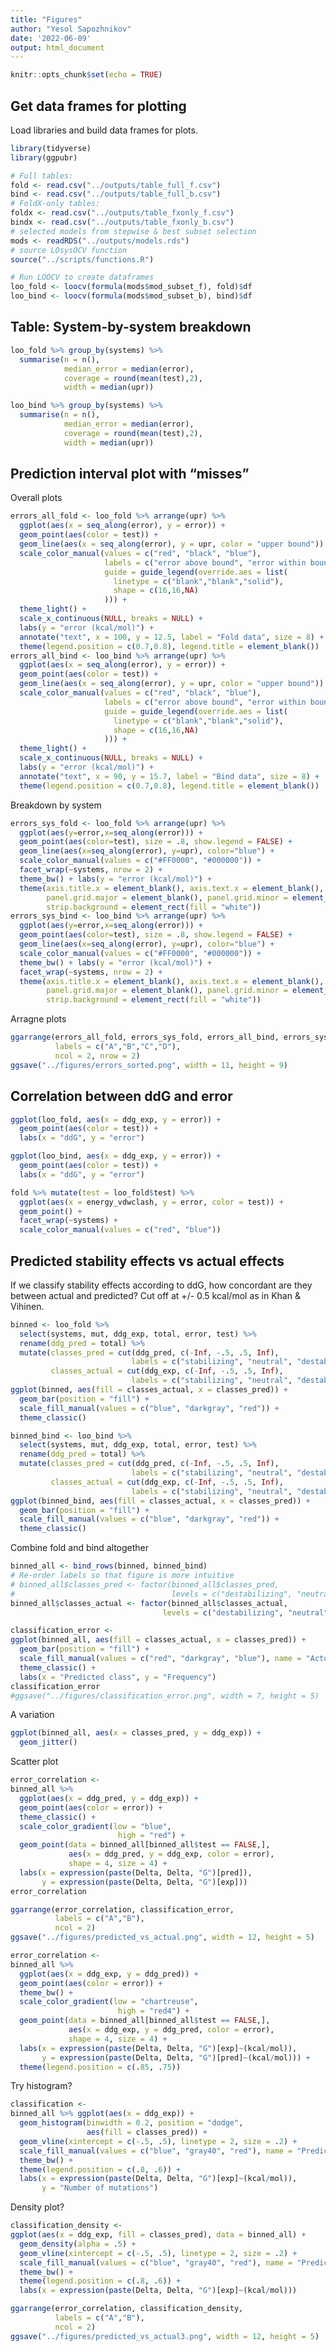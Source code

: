 ```yaml
---
title: "Figures"
author: "Yesol Sapozhnikov"
date: '2022-06-09'
output: html_document
---
```


```r
knitr::opts_chunk$set(echo = TRUE)
```

## Get data frames for plotting

Load libraries and build data frames for plots.
```r
library(tidyverse)
library(ggpubr)

# Full tables:
fold <- read.csv("../outputs/table_full_f.csv")
bind <- read.csv("../outputs/table_full_b.csv")
# FoldX-only tables:
foldx <- read.csv("../outputs/table_fxonly_f.csv")
bindx <- read.csv("../outputs/table_fxonly_b.csv")
# selected models from stepwise & best subset selection
mods <- readRDS("../outputs/models.rds")
# source LOsysOCV function
source("../scripts/functions.R")

# Run LOOCV to create dataframes
loo_fold <- loocv(formula(mods$mod_subset_f), fold)$df
loo_bind <- loocv(formula(mods$mod_subset_b), bind)$df
```

## Table: System-by-system breakdown

```r
loo_fold %>% group_by(systems) %>%
  summarise(n = n(),
            median_error = median(error),
            coverage = round(mean(test),2),
            width = median(upr))
```

```r
loo_bind %>% group_by(systems) %>%
  summarise(n = n(),
            median_error = median(error),
            coverage = round(mean(test),2),
            width = median(upr))
```


## Prediction interval plot with "misses"

Overall plots
```r
errors_all_fold <- loo_fold %>% arrange(upr) %>%
  ggplot(aes(x = seq_along(error), y = error)) +
  geom_point(aes(color = test)) +
  geom_line(aes(x = seq_along(error), y = upr, color = "upper bound")) +
  scale_color_manual(values = c("red", "black", "blue"),
                     labels = c("error above bound", "error within bound","predicted upper bound"),
                     guide = guide_legend(override.aes = list(
                       linetype = c("blank","blank","solid"),
                       shape = c(16,16,NA)
                     ))) +  
  theme_light() +
  scale_x_continuous(NULL, breaks = NULL) +
  labs(y = "error (kcal/mol)") +
  annotate("text", x = 100, y = 12.5, label = "Fold data", size = 8) +
  theme(legend.position = c(0.7,0.8), legend.title = element_blank())
errors_all_bind <- loo_bind %>% arrange(upr) %>%
  ggplot(aes(x = seq_along(error), y = error)) +
  geom_point(aes(color = test)) +
  geom_line(aes(x = seq_along(error), y = upr, color = "upper bound")) +
  scale_color_manual(values = c("red", "black", "blue"),
                     labels = c("error above bound", "error within bound","predicted upper bound"),
                     guide = guide_legend(override.aes = list(
                       linetype = c("blank","blank","solid"),
                       shape = c(16,16,NA)
                     ))) +  
  theme_light() +
  scale_x_continuous(NULL, breaks = NULL) +
  labs(y = "error (kcal/mol)") +
  annotate("text", x = 90, y = 15.7, label = "Bind data", size = 8) +
  theme(legend.position = c(0.7,0.8), legend.title = element_blank())
```

Breakdown by system
```r
errors_sys_fold <- loo_fold %>% arrange(upr) %>%
  ggplot(aes(y=error,x=seq_along(error))) +
  geom_point(aes(color=test), size = .8, show.legend = FALSE) +
  geom_line(aes(x=seq_along(error), y=upr), color="blue") +
  scale_color_manual(values = c("#FF0000", "#000000")) +
  facet_wrap(~systems, nrow = 2) +
  theme_bw() + labs(y = "error (kcal/mol)") +
  theme(axis.title.x = element_blank(), axis.text.x = element_blank(), axis.ticks.x = element_blank(),
        panel.grid.major = element_blank(), panel.grid.minor = element_blank(),
        strip.background = element_rect(fill = "white"))
errors_sys_bind <- loo_bind %>% arrange(upr) %>% 
  ggplot(aes(y=error,x=seq_along(error))) +
  geom_point(aes(color=test), size = .8, show.legend = FALSE) +
  geom_line(aes(x=seq_along(error), y=upr), color="blue") +
  scale_color_manual(values = c("#FF0000", "#000000")) +
  theme_bw() + labs(y = "error (kcal/mol)") +
  facet_wrap(~systems, nrow = 2) +
  theme(axis.title.x = element_blank(), axis.text.x = element_blank(), axis.ticks.x = element_blank(),
        panel.grid.major = element_blank(), panel.grid.minor = element_blank(),
        strip.background = element_rect(fill = "white"))
```

Arragne plots
```r
ggarrange(errors_all_fold, errors_sys_fold, errors_all_bind, errors_sys_bind,
          labels = c("A","B","C","D"),
          ncol = 2, nrow = 2)
ggsave("../figures/errors_sorted.png", width = 11, height = 9)
```


## Correlation between ddG and error

```r
ggplot(loo_fold, aes(x = ddg_exp, y = error)) +
  geom_point(aes(color = test)) +
  labs(x = "ddG", y = "error")
```
```r
ggplot(loo_bind, aes(x = ddg_exp, y = error)) +
  geom_point(aes(color = test)) +
  labs(x = "ddG", y = "error")
```

```r
fold %>% mutate(test = loo_fold$test) %>%
  ggplot(aes(x = energy_vdwclash, y = error, color = test)) +
  geom_point() +
  facet_wrap(~systems) +
  scale_color_manual(values = c("red", "blue"))
```






## Predicted stability effects vs actual effects

If we classify stability effects according to ddG, how concordant are they between actual and predicted?
Cut off at +/- 0.5 kcal/mol as in Khan & Vihinen.

```r
binned <- loo_fold %>% 
  select(systems, mut, ddg_exp, total, error, test) %>%
  rename(ddg_pred = total) %>%
  mutate(classes_pred = cut(ddg_pred, c(-Inf, -.5, .5, Inf),
                           labels = c("stabilizing", "neutral", "destabilizing")),
         classes_actual = cut(ddg_exp, c(-Inf, -.5, .5, Inf),
                           labels = c("stabilizing", "neutral", "destabilizing")))
ggplot(binned, aes(fill = classes_actual, x = classes_pred)) +
  geom_bar(position = "fill") +
  scale_fill_manual(values = c("blue", "darkgray", "red")) +
  theme_classic()
```

```r
binned_bind <- loo_bind %>% 
  select(systems, mut, ddg_exp, total, error, test) %>%
  rename(ddg_pred = total) %>%
  mutate(classes_pred = cut(ddg_pred, c(-Inf, -.5, .5, Inf),
                           labels = c("stabilizing", "neutral", "destabilizing")),
         classes_actual = cut(ddg_exp, c(-Inf, -.5, .5, Inf),
                           labels = c("stabilizing", "neutral", "destabilizing")))
ggplot(binned_bind, aes(fill = classes_actual, x = classes_pred)) +
  geom_bar(position = "fill") +
  scale_fill_manual(values = c("blue", "darkgray", "red")) +
  theme_classic()
```

Combine fold and bind altogether
```r
binned_all <- bind_rows(binned, binned_bind)
# Re-order labels so that figure is more intuitive
# binned_all$classes_pred <- factor(binned_all$classes_pred,
#                                   levels = c("destabilizing", "neutral", "stabilizing"))
binned_all$classes_actual <- factor(binned_all$classes_actual,
                                  levels = c("destabilizing", "neutral", "stabilizing"))

classification_error <- 
ggplot(binned_all, aes(fill = classes_actual, x = classes_pred)) +
  geom_bar(position = "fill") +
  scale_fill_manual(values = c("red", "darkgray", "blue"), name = "Actual class") +
  theme_classic() +
  labs(x = "Predicted class", y = "Frequency")
classification_error
#ggsave("../figures/classification_error.png", width = 7, height = 5)
```

A variation
```r
ggplot(binned_all, aes(x = classes_pred, y = ddg_exp)) +
  geom_jitter()
```




Scatter plot
```r
error_correlation <-
binned_all %>%
  ggplot(aes(x = ddg_pred, y = ddg_exp)) +
  geom_point(aes(color = error)) +
  theme_classic() +
  scale_color_gradient(low = "blue", 
                        high = "red") +
  geom_point(data = binned_all[binned_all$test == FALSE,], 
             aes(x = ddg_pred, y = ddg_exp, color = error),
             shape = 4, size = 4) +
  labs(x = expression(paste(Delta, Delta, "G")[pred]),
       y = expression(paste(Delta, Delta, "G")[exp]))
error_correlation
```

```r
ggarrange(error_correlation, classification_error,
          labels = c("A","B"),
          ncol = 2)
ggsave("../figures/predicted_vs_actual.png", width = 12, height = 5)
```
```r
error_correlation <- 
binned_all %>%
  ggplot(aes(x = ddg_exp, y = ddg_pred)) +
  geom_point(aes(color = error)) +
  theme_bw() +
  scale_color_gradient(low = "chartreuse", 
                        high = "red4") +
  geom_point(data = binned_all[binned_all$test == FALSE,], 
             aes(x = ddg_exp, y = ddg_pred, color = error),
             shape = 4, size = 4) +
  labs(x = expression(paste(Delta, Delta, "G")[exp]~(kcal/mol)),
       y = expression(paste(Delta, Delta, "G")[pred]~(kcal/mol))) +
  theme(legend.position = c(.85, .75))
```

Try histogram?

```r
classification <- 
binned_all %>% ggplot(aes(x = ddg_exp)) +
  geom_histogram(binwidth = 0.2, position = "dodge",
                 aes(fill = classes_pred)) +
  geom_vline(xintercept = c(-.5, .5), linetype = 2, size = .2) +
  scale_fill_manual(values = c("blue", "gray40", "red"), name = "Predicted class") +
  theme_bw() +
  theme(legend.position = c(.8, .6)) +
  labs(x = expression(paste(Delta, Delta, "G")[exp]~(kcal/mol)),
       y = "Number of mutations")
```

Density plot?
```r
classification_density <- 
ggplot(aes(x = ddg_exp, fill = classes_pred), data = binned_all) +
  geom_density(alpha = .5) +
  geom_vline(xintercept = c(-.5, .5), linetype = 2, size = .2) +
  scale_fill_manual(values = c("blue", "gray40", "red"), name = "Predicted class") +
  theme_bw() +
  theme(legend.position = c(.8, .6)) +
  labs(x = expression(paste(Delta, Delta, "G")[exp]~(kcal/mol)))
```


```r
ggarrange(error_correlation, classification_density,
          labels = c("A","B"),
          ncol = 2)
ggsave("../figures/predicted_vs_actual3.png", width = 12, height = 5)
```



